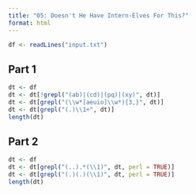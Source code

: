 ```yaml
---
title: "05: Doesn't He Have Intern-Elves For This?"
format: html
---
```


```r
df <- readLines("input.txt")
```

## Part 1

```r
dt <- df
dt <- dt[!grepl("(ab)|(cd)|(pq)|(xy)", dt)]
dt <- dt[grepl("(\\w*[aeuio]\\w*){3,}", dt)]
dt <- dt[grepl("(.)\\1+", dt)]
length(dt)
```

## Part 2

```r
dt <- df
dt <- dt[grepl("(..).*(\\1)", dt, perl = TRUE)]
dt <- dt[grepl("(.)(.)(\\1)", dt, perl = TRUE)]
length(dt)
```

